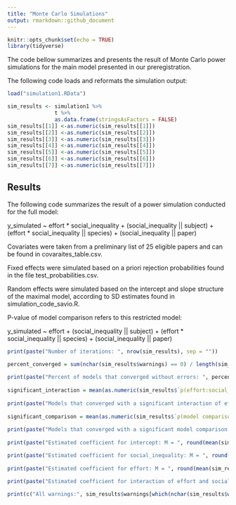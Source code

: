 ```yaml
---
title: "Monte Carlo Simulations"
output: rmarkdown::github_document
---
```


```r
knitr::opts_chunk$set(echo = TRUE)
library(tidyverse)

```

The code bellow summarizes and presents the result of Monte Carlo power simulations for the main model presented in our preregistration.

The following code loads and reformats the simulation output:

```r
load("simulation1.RData")

sim_results <- simulation1 %>%
               t %>%
               as.data.frame(stringsAsFactors = FALSE)
sim_results[[1]] <-as.numeric(sim_results[[1]])
sim_results[[2]] <-as.numeric(sim_results[[2]])
sim_results[[3]] <-as.numeric(sim_results[[3]])
sim_results[[4]] <-as.numeric(sim_results[[4]])
sim_results[[5]] <-as.numeric(sim_results[[5]])
sim_results[[6]] <-as.numeric(sim_results[[6]])
sim_results[[7]] <-as.numeric(sim_results[[7]])


```

## Results

The following code summarizes the result of a power simulation conducted for the full model:

y_simulated ~ effort * social_inequality + (social_inequality || subject) + (effort * social_inequality || species) + (social_inequality || paper)

Covariates were taken from a preliminary list of 25 eligible papers and can be found in covaraites_table.csv.

Fixed effects were simulated based on a priori rejection probabilities found in the file test_probabilities.csv.

Random effects were simulated based on the intercept and slope structure of the maximal model, according to SD estimates found in simulation_code_savio.R.

P-value of model comparison refers to this restricted model:

y_simulated ~ effort + (social_inequality || subject) + (effort * social_inequality || species) + (social_inequality || paper)


```r

print(paste("Number of iterations: ", nrow(sim_results), sep = ""))

percent_converged = sum(nchar(sim_results$warnings) == 0) / length(sim_results$warnings) * 100
  
print(paste("Percent of models that converged without errors: ", percent_converged, "%", sep = ""))
  
significant_interaction = mean(as.numeric(sim_results$`p(effort:social_inequality)` < 0.05 & nchar(sim_results$warnings) == 0)) * 100
  
print(paste("Models that converged with a significant interaction of effort and social_inequality: ", significant_interaction, "%", sep = ""))
  
significant_comparison = mean(as.numeric(sim_results$`p(model comparison)`) < 0.05 & nchar(sim_results$warnings) == 0) * 100
  
print(paste("Models that converged with a significant model comparison: ", significant_comparison, "%", sep = ""))
  
print(paste("Estimated coefficient for intercept: M = ", round(mean(sim_results$b_intercept), digits = 3), ", SD = ", round(sd(sim_results$b_intercept), digits = 3), sep = ""))

print(paste("Estimated coefficient for social_inequality: M = ", round(mean(sim_results$b_social_inequality), digits = 3), ", SD = ", round(sd(sim_results$b_social_inequality), digits = 3), sep = ""))
  
print(paste("Estimated coefficient for effort: M = ", round(mean(sim_results$b_effort), digits = 3), ", SD = ", round(sd(sim_results$b_effort), digits = 3), sep = ""))

print(paste("Estimated coefficient for interaction of effort and social inequality: M = ", round(mean(sim_results$b_effortXsocial_inequality), digits = 3), ", SD = ", round(sd(sim_results$b_effortXsocial_inequality), digits = 3), sep = ""))
  
print(c("All warnings:", sim_results$warnings[which(nchar(sim_results$warnings) > 0)]))

```

